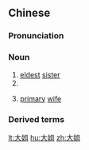 ==Chinese==
{{zh-forms}}

===Pronunciation===
{{zh-pron
|m=dàjiě
|c=daai6 ze2,daai6 ze2-1
|mn=zz:tōa-chiá
|cat=n
}}

===Noun===
{{zh-noun}}

# [[eldest]] [[sister]]
# {{non-gloss definition|A polite term of address for a woman slightly older than the speaker.}}
# {{lb|zh|Zhangzhou|_|Min Nan}} [[primary]] [[wife]]

===Derived terms===
{{zh-der|臭大姐}}

[[lt:大姐]]
[[hu:大姐]]
[[zh:大姐]]